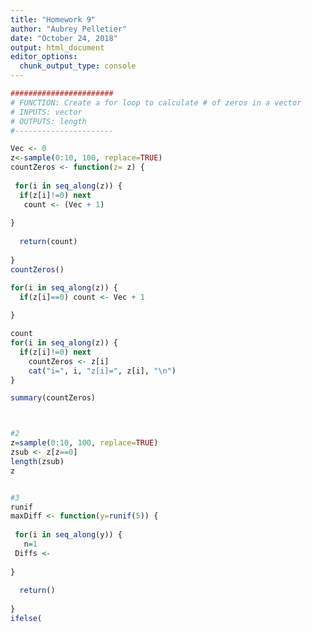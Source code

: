 ```yaml
---
title: "Homework 9"
author: "Aubrey Pelletier"
date: "October 24, 2018"
output: html_document
editor_options: 
  chunk_output_type: console
---
```


```r
#######################
# FUNCTION: Create a for loop to calculate # of zeros in a vector
# INPUTS: vector
# OUTPUTS: length
#----------------------

Vec <- 0
z<-sample(0:10, 100, replace=TRUE)
countZeros <- function(z= z) {
  
 for(i in seq_along(z)) {
  if(z[i]!=0) next
   count <- (Vec + 1)
   
}  
  
  return(count)
  
}
countZeros()

for(i in seq_along(z)) {
  if(z[i]==0) count <- Vec + 1
   
} 

count
for(i in seq_along(z)) {
  if(z[i]!=0) next
    countZeros <- z[i]
    cat("i=", i, "z[i]=", z[i], "\n")
}

summary(countZeros)



#2
z=sample(0:10, 100, replace=TRUE)
zsub <- z[z==0]
length(zsub)
z


#3
runif
maxDiff <- function(y=runif(5)) {
  
 for(i in seq_along(y)) {
   n=1
 Diffs <- 
   
}  
  
  return()
  
}
ifelse(

```

